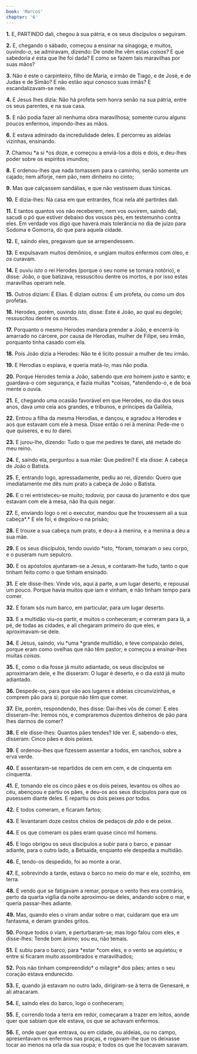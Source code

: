 ```yaml
---
book: 'Marcos'
chapter: '6'
---
```


**1.** E, PARTINDO dali, chegou à sua pátria, e os seus discípulos o seguiram.

**2.** E, chegando o sábado, começou a ensinar na sinagoga; e muitos, ouvindo-*o*, se admiravam, dizendo: De onde lhe vêm estas *coisas?* E que sabedoria *é* esta que lhe foi dada? E como se fazem tais maravilhas por suas mãos?

**3.** Não é este o carpinteiro, filho de Maria, e irmão de Tiago, e de José, e de Judas e de Simão? E não estão aqui conosco suas irmãs? E escandalizavam-se nele.

**4.** E Jesus lhes dizia: Não há profeta sem honra senão na sua pátria, entre os seus parentes, e na sua casa.

**5.** E não podia fazer ali nenhuma obra maravilhosa; somente curou alguns poucos enfermos, impondo-lhes as mãos.

**6.** E estava admirado da incredulidade deles. E percorreu as aldeias vizinhas, ensinando.

**7.** Chamou *a si *os doze, e começou a enviá-los a dois e dois, e deu-lhes poder sobre os espíritos imundos;

**8.** E ordenou-lhes que nada tomassem para o caminho, senão somente um cajado; nem alforje, nem pão, nem dinheiro no cinto;

**9.** Mas que calçassem sandálias, e que não vestissem duas túnicas.

**10.** E dizia-lhes: Na casa em que entrardes, ficai nela até partirdes dali.

**11.** E tantos quantos vos não receberem, nem vos ouvirem, saindo dali, sacudi o pó que estiver debaixo dos vossos pés, em testemunho contra eles. Em verdade vos digo que haverá mais tolerância no dia de juízo para Sodoma e Gomorra, do que para aquela cidade.

**12.** E, saindo eles, pregavam que se arrependessem.

**13.** E expulsavam muitos demônios, e ungiam muitos enfermos com óleo, e *os* curavam.

**14.** E ouviu *isto* o rei Herodes (porque o seu nome se tornara notório), e disse: João, o que batizava, ressuscitou dentre os mortos, e por isso estas maravilhas operam nele.

**15.** Outros diziam: É Elias. E diziam outros: É um profeta, ou como um dos profetas.

**16.** Herodes, porém, ouvindo *isto,* disse: Este é João, ao qual eu degolei; ressuscitou dentre os mortos.

**17.** Porquanto o mesmo Herodes mandara prender a João, e encerrá-lo amarrado no cárcere, por causa de Herodias, mulher de Filipe, seu irmão, porquanto tinha casado com ela.

**18.** Pois João dizia a Herodes: Não te é lícito possuir a mulher de teu irmão.

**19.** E Herodias o espiava, e queria matá-lo, mas não podia.

**20.** Porque Herodes temia a João, sabendo que *era* homem justo e santo; e guardava-o com segurança, e fazia muitas *coisas, *atendendo-o, e de boa mente o ouvia.

**21.** E, chegando uma ocasião favorável em que Herodes, no dia dos seus anos, dava *uma* ceia aos grandes, e tribunos, e príncipes da Galileia,

**22.** Entrou a filha da mesma Herodias, e dançou, e agradou a Herodes e aos que estavam com ele à mesa. Disse então o rei à menina: Pede-me o que quiseres, e eu *to* darei.

**23.** E jurou-lhe, dizendo: Tudo o que me pedires te darei, até metade do meu reino.

**24.** E, saindo ela, perguntou a sua mãe: Que pedirei? E ela disse: A cabeça de João o Batista.

**25.** E, entrando logo, apressadamente, pediu ao rei, dizendo: Quero que imediatamente me dês num prato a cabeça de João o Batista.

**26.** E o rei entristeceu-se muito; *todavia,* por causa do juramento e dos que estavam com ele à mesa, não lha quis negar.

**27.** E, enviando logo o rei o executor, mandou que lhe trouxessem ali a sua cabeça*.* E ele foi, e degolou-o na prisão;

**28.** E trouxe a sua cabeça num prato, e deu-a à menina, e a menina a deu a sua mãe.

**29.** E os seus discípulos, tendo ouvido *isto, *foram, tomaram o seu corpo, e o puseram num sepulcro.

**30.** E os apóstolos ajuntaram-se a Jesus, e contaram-lhe tudo, tanto o que tinham feito como o que tinham ensinado.

**31.** E ele disse-lhes: Vinde vós, aqui à parte, a um lugar deserto, e repousai um pouco. Porque havia muitos que iam e vinham, e não tinham tempo para comer.

**32.** E foram sós num barco, em particular, para um lugar deserto.

**33.** E a multidão viu-os partir, e muitos o conheceram; e correram para lá, a pé, de todas as cidades, e ali chegaram primeiro do que eles, e aproximavam-se dele.

**34.** E Jesus, saindo, viu *uma *grande multidão, e teve compaixão deles, porque eram como ovelhas que não têm pastor; e começou a ensinar-lhes muitas *coisas.*

**35.** E, como o dia fosse já muito adiantado, os seus discípulos se aproximaram dele, e lhe disseram: O lugar é deserto, e o dia *está* já muito adiantado.

**36.** Despede-os, para que vão aos lugares e aldeias circunvizinhas, e comprem pão para si; porque não têm que comer.

**37.** Ele, porém, respondendo, lhes disse: Dai-lhes vós de comer. E eles disseram-lhe: Iremos nós, e compraremos duzentos dinheiros de pão para lhes darmos de comer?

**38.** E ele disse-lhes: Quantos pães tendes? Ide ver. E, sabendo-o eles, disseram: Cinco pães e dois peixes.

**39.** E ordenou-lhes que fizessem assentar a todos, em ranchos, sobre a erva verde.

**40.** E assentaram-se repartidos de cem em cem, e de cinquenta em cinquenta.

**41.** E, tomando ele os cinco pães e os dois peixes, levantou os olhos ao céu, abençoou e partiu os pães, e deu-*os* aos seus discípulos para que os pusessem diante deles. E repartiu os dois peixes por todos.

**42.** E todos comeram, e ficaram fartos;

**43.** E levantaram doze cestos cheios de pedaços *de pão* e de peixe.

**44.** E os que comeram os pães eram quase cinco mil homens.

**45.** E logo obrigou os seus discípulos a subir para o barco, e passar adiante, para o outro lado, a Betsaida, enquanto ele despedia a multidão.

**46.** E, tendo-os despedido, foi ao monte a orar.

**47.** E, sobrevindo a tarde, estava o barco no meio do mar e ele, sozinho, em terra.

**48.** E vendo que se fatigavam a remar, porque o vento lhes era contrário, perto da quarta vigília da noite aproximou-se deles, andando sobre o mar, e queria passar-lhes adiante.

**49.** Mas, quando eles o viram andar sobre o mar, cuidaram que era um fantasma, e deram grandes gritos.

**50.** Porque todos o viam, e perturbaram-se; mas logo falou com eles, e disse-lhes: Tende bom ânimo; sou eu, não temais.

**51.** E subiu para o barco, para *estar *com eles, e o vento se aquietou; e entre si ficaram muito assombrados e maravilhados;

**52.** Pois não tinham compreendido* o milagre* dos pães; antes o seu coração estava endurecido.

**53.** E, quando já estavam no outro lado, dirigiram-se à terra de Genesaré, e ali atracaram.

**54.** E, saindo eles do barco, logo o conheceram;

**55.** E, correndo toda a terra em redor, começaram a trazer em leitos, aonde quer que sabiam que ele estava, os que se achavam enfermos.

**56.** E, onde quer que entrava, ou em cidade, ou aldeias, ou no campo, apresentavam os enfermos nas praças, e rogavam-lhe que os deixasse tocar ao menos na orla da sua roupa; e todos os que lhe tocavam saravam.